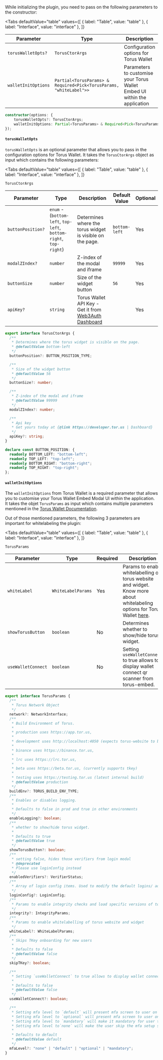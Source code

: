 
While initializing the plugin, you need to pass on the following parameters to the constructor:

<Tabs
  defaultValue="table"
  values={[
    { label: "Table", value: "table" },
    { label: "Interface", value: "interface" },
  ]}
>

<TabItem value="table">

| Parameter           | Type                                                               | Description                                                               | Optional |
| ------------------- | ------------------------------------------------------------------ | ------------------------------------------------------------------------- | -------- |
| `torusWalletOpts?`  | `TorusCtorArgs`                                                    | Configuration options for Torus Wallet                                    | Yes      |
| `walletInitOptions` | `Partial<TorusParams> & Required<Pick<TorusParams, "whiteLabel">>` | Parameters to customise your Torus Wallet Embed UI within the application | No       |

</TabItem>

<TabItem value="interface">

```ts
constructor(options: {
    torusWalletOpts?: TorusCtorArgs;
    walletInitOptions: Partial<TorusParams> & Required<Pick<TorusParams, "whiteLabel">>;
});
```

</TabItem>

</Tabs>

#### `torusWalletOpts`

`torusWalletOpts` is an optional parameter that allows you to pass in the configuration options for Torus Wallet. It takes the `TorusCtorArgs` object
as input which contains the following parameters:

<Tabs
  defaultValue="table"
  values={[
    { label: "Table", value: "table" },
    { label: "Interface", value: "interface" },
  ]}
>

<TabItem value="table">

`TorusCtorArgs`

| Parameter         | Type                                                              | Description                                                                            | Default Value | Optional |
| ----------------- | ----------------------------------------------------------------- | -------------------------------------------------------------------------------------- | ------------- | -------- |
| `buttonPosition?` | `enum` - (`bottom-left`, `top-left`, `bottom-right`, `top-right`) | Determines where the torus widget is visible on the page.                              | `bottom-left` | Yes      |
| `modalZIndex?`    | `number`                                                          | Z-index of the modal and iframe                                                        | `99999`       | Yes      |
| `buttonSize`      | `number`                                                          | Size of the widget button                                                              | `56`          | Yes      |
| `apiKey?`         | `string`                                                          | Torus Wallet API Key - Get it from [Web3Auth Dashboard](https://dashboard.web3auth.io) |               | Yes      |

</TabItem>

<TabItem value="interface">

```ts
export interface TorusCtorArgs {
  /**
   * Determines where the torus widget is visible on the page.
   * @defaultValue bottom-left
   */
  buttonPosition?: BUTTON_POSITION_TYPE;

  /**
   * Size of the widget button
   * @defaultValue 56
   */
  buttonSize?: number;

  /**
   * Z-index of the modal and iframe
   * @defaultValue 99999
   */
  modalZIndex?: number;

  /**
   * Api key
   * Get yours today at {@link https://developer.tor.us | Dashboard}
   */
  apiKey?: string;
}

declare const BUTTON_POSITION: {
  readonly BOTTOM_LEFT: "bottom-left";
  readonly TOP_LEFT: "top-left";
  readonly BOTTOM_RIGHT: "bottom-right";
  readonly TOP_RIGHT: "top-right";
};
```

</TabItem>

</Tabs>

#### `walletInitOptions`

The `walletInitOptions` from Torus Wallet is a required parameter that allows you to customise your Torus Wallet Embed Modal UI within the
application. It takes the objet `TorusParams` as input which contains multiple parameters mentioned in the
[Torus Wallet Documentation](https://docs.tor.us/wallet/sdk/class#init).

Out of those mentioned parameters, the following 3 parameters are important for whitelabeling the plugin:

<Tabs
  defaultValue="table"
  values={[
    { label: "Table", value: "table" },
    { label: "Interface", value: "interface" },
  ]}
>

<TabItem value="table">

`TorusParams`

| Parameter          | Type               | Required | Description                                                                                                                                                                  | Default |
| ------------------ | ------------------ | -------- | ---------------------------------------------------------------------------------------------------------------------------------------------------------------------------- | ------- |
| `whiteLabel`       | `WhiteLabelParams` | Yes      | Params to enable whitelabelling of torus website and widget. Know more about whitelabeling options for Torus Wallet [here](https://docs.tor.us/wallet/sdk/class#whitelabel). | N/A     |
| `showTorusButton`  | `boolean`          | No       | Determines whether to show/hide torus widget.                                                                                                                                | `true`  |
| `useWalletConnect` | `boolean`          | No       | Setting `useWalletConnect` to true allows to display wallet connect qr scanner from torus-embed.                                                                             | `false` |

</TabItem>

<TabItem value="interface">

```ts
export interface TorusParams {
  /**
   * Torus Network Object
   */
  network?: NetworkInterface;
  /**
   * Build Environment of Torus.
   *
   * production uses https://app.tor.us,
   *
   * development uses http://localhost:4050 (expects torus-website to be run locally),
   *
   * binance uses https://binance.tor.us,
   *
   * lrc uses https://lrc.tor.us,
   *
   * beta uses https://beta.tor.us, (currently supports tkey)
   *
   * testing uses https://testing.tor.us (latest internal build)
   * @defaultValue production
   */
  buildEnv?: TORUS_BUILD_ENV_TYPE;
  /**
   * Enables or disables logging.
   *
   * Defaults to false in prod and true in other environments
   */
  enableLogging?: boolean;
  /**
   * whether to show/hide torus widget.
   *
   * Defaults to true
   * @defaultValue true
   */
  showTorusButton?: boolean;
  /**
   * setting false, hides those verifiers from login modal
   * @deprecated
   * Please use loginConfig instead
   */
  enabledVerifiers?: VerifierStatus;
  /**
   * Array of login config items. Used to modify the default logins/ add new logins
   */
  loginConfig?: LoginConfig;
  /**
   * Params to enable integrity checks and load specific versions of torus-website
   */
  integrity?: IntegrityParams;
  /**
   * Params to enable whitelabelling of torus website and widget
   */
  whiteLabel?: WhiteLabelParams;
  /**
   * Skips TKey onboarding for new users
   *
   * Defaults to false
   * @defaultValue false
   */
  skipTKey?: boolean;

  /**
   * Setting `useWalletConnect` to true allows to display wallet connect qr scanner from torus-embed.
   *
   * Defaults to false
   * @defaultValue false
   */
  useWalletConnect?: boolean;

  /**
   * Setting mfa level to `default` will present mfa screen to user on every third login
   * Setting mfa level to `optional` will present mfa screen to user on every login but user can skip it
   * Setting mfa level to `mandatory` will make it mandatory for user to setup mfa after login
   * Setting mfa level to`none` will make the user skip the mfa setup screen
   *
   * Defaults to default
   * @defaultValue default
   */
  mfaLevel?: "none" | "default" | "optional" | "mandatory";
}
```

</TabItem>

</Tabs>
